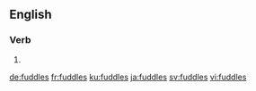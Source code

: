 ==English==

===Verb===
{{head|en}}

# {{en-third-person singular of|fuddle}}

[[de:fuddles]]
[[fr:fuddles]]
[[ku:fuddles]]
[[ja:fuddles]]
[[sv:fuddles]]
[[vi:fuddles]]